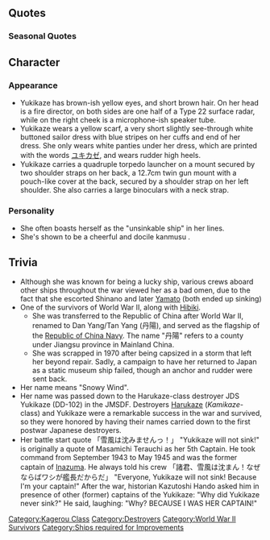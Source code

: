 {{ShipPageHeader}}

==Quotes==
{{ShipQuotes
|Introduction = 陽炎型駆逐艦8番艦、雪風です。どうぞ、よろしくお願いしますっ！
|Introduction/En = The eighth ship of Kagerou-class destroyer, I'm Yukikaze. I'll be in your care!

|Introduction/Dan Yang = ?
|Introduction/Dan Yang/En = 

|Introduction/Kai Ni = ?
|Introduction/Kai Ni/En = 

|Library = 陽炎型駆逐艦8番艦の雪風です<br>私たち主力艦隊型駆逐艦の中で、十数回以上の主要海戦に参加しながらも、唯一ほとんど無傷で終戦まで生き残りました。<br>
奇跡の駆逐艦って？ううん、奇跡じゃないですっ！
|Library/En = I'm Yukikaze, eighth ship of the Kagerou-class destroyer.<br>Among the destroyers of the main fleet, while taking part in over 10 major naval battles, I'm the only one to have survived the war with barely any damage.<br>Miracle destroyer? Nope, it was no miracle!

|Library/Dan Yang = ?
|Library/Dan Yang/En = 

|Secretary 1 = はい、頑張ります！
|Secretary 1/En = Yes, I'll do my best!

|Secretary 1/Dan Yang = ?
|Secretary 1/Dan Yang/En = ?

|Secretary 1/Kai Ni = ?
|Secretary 1/Kai Ni/En = ?

|Secretary 2 = なんでしょう、司令官？
|Secretary 2/En = What is it, commander?

|Secretary 2/Dan Yang = ?
|Secretary 2/Dan Yang/En = ?

|Secretary 2/Kai Ni = ?
|Secretary 2/Kai Ni/En = ?

|Secretary 3 = あの、雪風に何か、御用でしょうか？
|Secretary 3/En = Um, do you have any business with Yukikaze?

|Secretary 3/Dan Yang = ?
|Secretary 3/Dan Yang/En = ?

|Secretary 3/Kai Ni = ?
|Secretary 3/Kai Ni/En = ?

|Secretary Married = 絶対、大丈夫！
|Secretary Married/En = It'll definitely be alright!

|Wedding = 奇跡の駆逐艦だなんて…そんな、違います。あたし、司令とずっと一緒にいたいから…あっ、そっ、それも違うんですっ。
|Wedding/En = The miracle destroyer... no, that's not it. It's only because I always wanna stay by the commander... Oh, wait, I mean, t-that's not it either!
|Wedding/Note = Yukikaze was considered a lucky ship , but that could also mean she brings trouble or even misfortune to the others. In this case, Yukikaze wants to deny the possibility of anything wrong that could happen to her commander. She fears that if she got close to her Commander, somehting bad might happen.

|Looking At Scores = しれぇ、通信が入っています！
|Looking At Scores/En = Commander, a message has arrived!

|Joining A Fleet = 雪風、いつでも出撃出来ます！
|Joining A Fleet/En = Yukikaze, always ready for sortie!

|Joining A Fleet/Dan Yang = ?
|Joining A Fleet/Dan Yang/En = ?

|Equipment 1 = しれぇ、ありがとうございます！
|Equipment 1/En = Commander, thanks!

|Equipment 2 = 幸運の女神のキスを感じちゃいます！
|Equipment 2/En = I can feel the kiss of the fortune goddess!
|Equipment 2/Note = Yukikaze was considered lucky; she survived WW2 despite the numerous front-line battles she faced.

|Equipment 3 = 絶対、大丈夫！
|Equipment 3/En = It'll definitely be alright!

|Equipment 3/Kai Ni = ?
|Equipment 3/Kai Ni/En = ?

|Supply = 幸運の女神のキスを感じちゃいます！
|Supply/En = I can feel the kiss of the fortune goddess!
|Supply/Note = Same as Equipment(2)

|Supply/Dan Yang = ?
|Supply/Dan Yang/En = ?

|Docking Minor = 雪風、修理に入りますね！
|Docking Minor/En = Yukikaze, entering maintenance.

|Docking Minor/Dan Yang = ?
|Docking Minor/Dan Yang/En = ?

|Docking Major = 再び作戦に参加するための修理です！
|Docking Major/En = Repairing so I can rejoin operations!

|Docking Complete = 入渠中の艦、修理完了です！
|Docking Complete/En = The docked ship has finished repairs!

|Construction = 新しい仲間が進水しました！
|Construction/En = A new comrade has been launched!

|Returning From Sortie = 艦隊が帰投いたしました！
|Returning From Sortie/En = The fleet has returned!

|Starting A Sortie = 連合艦隊の出撃です！
|Starting A Sortie/En = Combined fleet, sortie!

|Starting A Sortie/Dan Yang = ?
|Starting A Sortie/Dan Yang/En = ?

|Battle Start = 雪風は沈みませんっ！
|Battle Start/En = Yukikaze will not sink!

|Battle Start/Dan Yang = ?
|Battle Start/Dan Yang/En = ?

|Battle Start/Kai Ni = ?
|Battle Start/Kai Ni/En = ?

|Attack = 艦隊をお守りします！
|Attack/En = I will protect the fleet!

|Attack/Kai Ni = ?
|Attack/Kai Ni/En = ?

|Night Battle = 砲雷撃戦、続行します！
|Night Battle/En = Continuing battle!

|Night Battle/Dan Yang = ?
|Night Battle/Dan Yang/En = ?

|Night Battle/Kai Ni = ?
|Night Battle/Kai Ni/En = ?

|Night Attack = 沈むわけにはいきませんっ！
|Night Attack/En = There's no way I'll sink!

|MVP = 雪風、また生還しました！司令のおかげですねっ
|MVP/En = Yukikaze, came back alive as always! Thanks, commander.

|MVP/Dan Yang = ?
|MVP/Dan Yang/En = ?

|Minor Damage 1 = 不沈艦の名は、伊達じゃないのです！
|Minor Damage 1/En = The "unsinkable" title is not only for show!!

|Minor Damage 2 = あっ！至近弾です！
|Minor Damage 2/En = Eek! It's a close shot!

|Major Damage = もーっ。でも、し、沈みませんから！
|Major Damage/En = Uhh, but, I- I won't sink, okay.

|Sunk = 不沈艦なんて…この世にないのね…
|Sunk/En = The unsinkable ship...does not exist in this world.
|Sunk/Note = Yukikaze is being called "the unsinkable ship" and "the miracle ship" in Japan.
}}

===Seasonal Quotes===
{{Shipquoteseasonal
|SecondAnniversary2015 = しれぇ！記念日ですね！おめでとうございます！雪風も嬉しいです！
|SecondAnniversary2015_EN = Commander! It's an anniversary right? Congratulations! Yukikaze's happy too!
|SecondAnniversary2015_Clip = {{Audio|file=Yukikaze_Second_Anniversary.ogg}}
|SecondAnniversary2015_Note =

|RainySeason2015 = しれぇ…最近雨の日が多いです。制服や洗濯物が乾きにくくて困りますね、しれぇ♪
|RainySeason2015_EN = Commander! There are a lot of rainy days recently. It's quite annoying since our uniforms and laundries won't dry as well, right?
|RainySeason2015_Clip = {{Audio|file=Yukikaze_Rainy_Season_2015.ogg}}
|RainySeason2015_Note = 

|FallEvent2015 = 第二水雷戦隊所属！陽炎型駆逐艦雪風！！
|FallEvent2015_EN = Member of the 2nd torpedo squad, Kagerou model Yukikaze reporting for duty.
|FallEvent2015_Clip = {{Audio|file=Yukikaze Fall Event 2015.ogg}}
|FallEvent2015_Note = 

|Christmas2015 = しれー！クリスマスです！ケーキもお料理も美味しいです！しれー、食べて食べて！
|Christmas2015_EN = Commander~! It's Christmas! The cake and food is delicious! Commander~! Eat, eat!
|Christmas2015_Clip = {{Audio|file=Yukikaze_Christmas_2015.ogg}}
|Christmas2015_Note =

|EndofYear2015 = しれえ！今年も年末になっちゃいました。雪風もお部屋を大掃除します、はい！
|EndofYear2015_EN = Commander! This year has ended as well. Yukikaze will clean the room too, yes!
|EndofYear2015_Clip = {{Audio|file=Yukikaze_End_of_Year_2015.ogg}}
|EndofYear2015_Note =

|NewYear2016 = しれえ、明けましておめでとうです！今年も雪風と水雷戦隊をよろしくです！
|NewYear2016_EN = Happy New Year, Commander! Please treat me and the torpedo squadron well this year too!
|NewYear2016_Clip = {{Audio|file=Yukikaze_New_Year_2016.ogg}}
|NewYear2016_Note =

|Valentine2016 = しれぇ、チョコ、あげます！買ってきたチョコです！美味しいと思います！
|Valentine2016_EN = Commander~! I bought this chocolate for you! I think it's really good!
|Valentine2016_Clip = {{Audio|file=Yukikaze_Valentine_2016.ogg}}
|Valentine2016_Note =

|WhiteDay2016 = しれー、チョコのお返しほしいです！はぁ～これですね！ありがとうです！食べます！
|WhiteDay2016_EN = Commander, I want my return gift for the chocolates! Ha~ this is it right?! Thank you! I'll eat them now!
|WhiteDay2016_Clip = {{Audio|file=Yukikaze_White Day 2016.ogg}}
|WhiteDay2016_Note =

|ThirdAnniversary2016 = しれぇ！記念日ですね！おめでとうございます！雪風も嬉しいです！
|ThirdAnniversary2016_EN = Admiral, it's a memorial day. Congratulations, Yukikaze is happy, too.
|ThirdAnniversary2016_Clip = {{Audio|file=Yukikaze_Second_Anniversary.ogg}}
|ThirdAnniversary2016_Note = From [[Seasonal/Second_Anniversary]]

|RainySeason2016 = しれぇ…最近雨の日が多いです。制服や洗濯物が乾きにくくて困りますね、しれぇ♪
|RainySeason2016_EN = Commander! There are a lot of rainy days recently. It's quite annoying since our uniforms & laundry won't dry as well, right?
|RainySeason2016_Clip = {{Audio|file=Yukikaze Rainy Season 2015.ogg}}
|RainySeason2016_Note = ''From [[Seasonal/Rainy Season 2015|Rainy Season 2015]]''
}}

==Character==

=== Appearance ===
*Yukikaze has brown-ish yellow eyes, and short brown hair. On her head is a fire director, on both sides are one half of a Type 22 surface radar, while on the right cheek is a microphone-ish speaker tube.
* Yukikaze wears a yellow scarf, a very short slightly see-through white buttoned sailor dress with blue stripes on her cuffs and end of her dress. She only wears white panties under her dress, which are printed with the words [https://twitter.com/KanColle_STAFF/status/579808948045266944 ユキカゼ], and wears rudder high heels.
* Yukikaze carries a quadruple torpedo launcher on a mount secured by two shoulder straps on her back, a 12.7cm twin gun mount with a pouch-like cover at the back, secured by a shoulder strap on her left shoulder. She also carries a large binoculars with a neck strap.

=== Personality ===
* She often boasts herself as the "unsinkable ship" in her lines.
* She's shown to be a cheerful and docile kanmusu .

==Trivia==
*Although she was known for being a lucky ship, various crews aboard other ships throughout the war viewed her as a bad omen, due to the fact that she escorted Shinano and later  [[Yamato]] (both ended up sinking)
*One of the survivors of World War II, along with [[Hibiki]].
**She was transferred to the Republic of China after World War II, renamed to Dan Yang/Tan Yang (丹陽), and served as the flagship of the [[wikipedia:Republic of China Navy|Republic of China Navy]]. The name "丹陽" refers to a county under Jiangsu province in Mainland China.
**She was scrapped in 1970 after being capsized in a storm that left her beyond repair. Sadly, a campaign to have her returned to Japan as a static museum ship failed, though an anchor and rudder were sent back.
*Her name means "Snowy Wind".
*Her name was passed down to the Harukaze-class destroyer JDS Yukikaze (DD-102) in the JMSDF. Destroyers [[Harukaze]] (''Kamikaze-''class) and Yukikaze were a remarkable success in the war and survived, so they were honored by having their names carried down to the first postwar Japanese destroyers.
*Her battle start quote 「雪風は沈みませんっ！」 "Yukikaze will not sink!" is originally a quote of Masamichi Terauchi as her 5th Captain. He took command from September 1943 to May 1945 and was the former captain of [[Inazuma]]. He always told his crew 「諸君、雪風は沈まん！なぜならばワシが艦長だからだ」 "Everyone, Yukikaze will not sink! Because I'm your captain!" After the war, historian Kazutoshi Hando asked him in presence of other (former) captains of the Yukikaze: "Why did Yukikaze never sink?" He said, laughing: "Why? BECAUSE I WAS HER CAPTAIN!"

{{ShipPageFooter}}
[[Category:Kagerou Class]]
[[Category:Destroyers]]
[[Category:World War II Survivors]]
[[Category:Ships required for Improvements]]